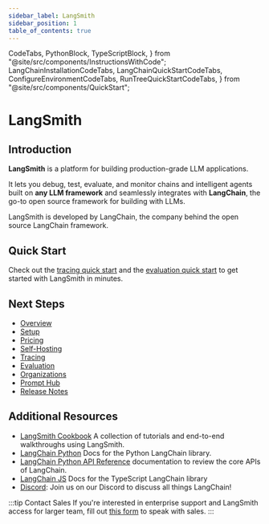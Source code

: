 ```yaml
---
sidebar_label: LangSmith
sidebar_position: 1
table_of_contents: true
---
```


  CodeTabs,
  PythonBlock,
  TypeScriptBlock,
} from "@site/src/components/InstructionsWithCode";
  LangChainInstallationCodeTabs,
  LangChainQuickStartCodeTabs,
  ConfigureEnvironmentCodeTabs,
  RunTreeQuickStartCodeTabs,
} from "@site/src/components/QuickStart";

# LangSmith

## Introduction

**LangSmith** is a platform for building production-grade LLM applications.

It lets you debug, test, evaluate, and monitor chains and intelligent agents built on **any LLM framework** and seamlessly integrates with **LangChain**, the go-to open source framework for building with LLMs.

LangSmith is developed by LangChain, the company behind the open source LangChain framework.

## Quick Start
Check out the [tracing quick start](/tracing/quick_start) and the [evaluation quick start](/evaluation/quickstart) to get started with LangSmith in minutes.

## Next Steps

- [Overview](./overview)
- [Setup](./setup)
- [Pricing](./pricing)
- [Self-Hosting](./self_hosting)
- [Tracing](./tracing)
- [Evaluation](./evaluation)
- [Organizations](./organizations)
- [Prompt Hub](./hub)
- [Release Notes](./release_notes)

## Additional Resources

- [LangSmith Cookbook](https://github.com/langchain-ai/langsmith-cookbook/tree/main) A collection of tutorials and end-to-end walkthroughs using LangSmith.
- [LangChain Python](https://python.langchain.com/en/latest/) Docs for the Python LangChain library.
- [LangChain Python API Reference](https://api.python.langchain.com/en/latest/) documentation to review the core APIs of LangChain.
- [LangChain JS](https://js.langchain.com/docs/) Docs for the TypeScript LangChain library
- [Discord](https://discord.gg/6adMQxSpJS): Join us on our Discord to discuss all things LangChain!

:::tip Contact Sales
If you're interested in enterprise support and LangSmith access for larger team, fill out [this form](https://airtable.com/appwQzlErAS2qiP0L/shrGtGaVBVAz7NcV2) to speak with sales.
:::
